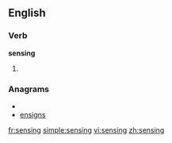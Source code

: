 ==English==

===Verb===
'''sensing'''

# {{present participle of|sense}}

===Anagrams===
* {{alphagram|eginnss}}
* [[ensigns#English|ensigns]]

[[fr:sensing]]
[[simple:sensing]]
[[vi:sensing]]
[[zh:sensing]]